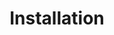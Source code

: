 ---
title: Installation
description: Learn how to install and setup a basic Service Worker in Remix
slug: /sw/installation
section: Introduction
position: 2
---